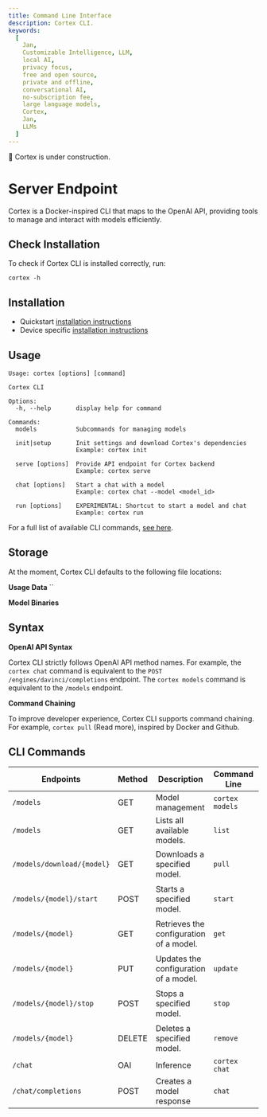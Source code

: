 ```yaml
---
title: Command Line Interface
description: Cortex CLI.
keywords:
  [
    Jan,
    Customizable Intelligence, LLM,
    local AI,
    privacy focus,
    free and open source,
    private and offline,
    conversational AI,
    no-subscription fee,
    large language models,
    Cortex,
    Jan,
    LLMs
  ]
---
```



<Callout type="warning">
🚧 Cortex is under construction.
</Callout>

# Server Endpoint

Cortex is a Docker-inspired CLI that maps to the OpenAI API, providing tools to manage and interact with models efficiently.

## Check Installation

To check if Cortex CLI is installed correctly, run:

```
cortex -h
```

## Installation

- Quickstart [installation instructions](/cortex/quickstart)
- Device specific [installation instructions](/cortex/installation)

## Usage

```
Usage: cortex [options] [command]

Cortex CLI

Options:
  -h, --help       display help for command

Commands:
  models           Subcommands for managing models

  init|setup       Init settings and download Cortex's dependencies
                   Example: cortex init
                   
  serve [options]  Provide API endpoint for Cortex backend
                   Example: cortex serve

  chat [options]   Start a chat with a model
                   Example: cortex chat --model <model_id>

  run [options]    EXPERIMENTAL: Shortcut to start a model and chat
                   Example: cortex run
```

For a full list of available CLI commands, [see here](/cortex/cli-overview).

## Storage

At the moment, Cortex CLI defaults to the following file locations: 

**Usage Data**
``

**Model Binaries**


## Syntax

**OpenAI API Syntax**

Cortex CLI strictly follows OpenAI API method names. For example, the `cortex chat` command is equivalent to the `POST /engines/davinci/completions` endpoint. The `cortex models` command is equivalent to the `/models` endpoint.

**Command Chaining**

To improve developer experience, Cortex CLI supports command chaining. For example, `cortex pull` (Read more), inspired by Docker and Github. 

## CLI Commands

| Endpoints                | Method | Description                             | Command Line          | Example                        |
|--------------------------|--------|-----------------------------------------|-----------------------|--------------------------------|
| `/models`                | GET    | Model management                        | `cortex models`       |                                |
| `/models`                | GET    | Lists all available models.             | `list`                | `cortex models list`           |
| `/models/download/{model}` | GET    | Downloads a specified model.            | `pull`                | `cortex models pull llama3:8b` |
| `/models/{model}/start`  | POST   | Starts a specified model.               | `start`               | `cortex models start llama3:8b`|
| `/models/{model}`        | GET    | Retrieves the configuration of a model. | `get`                 | `cortex models get llama3:8b`  |
| `/models/{model}`        | PUT    | Updates the configuration of a model.   | `update`              | `cortex models update llama3:8b`|
| `/models/{model}/stop`   | POST   | Stops a specified model.                | `stop`                | `cortex models stop llama3:8b` |
| `/models/{model}`        | DELETE | Deletes a specified model.              | `remove`              | `cortex models remove llama3:8b`|
| `/chat`                  | OAI    | Inference                               | `cortex chat`         |                                |
| `/chat/completions`      | POST   | Creates a model response                | `chat`                | `cortex chat`                  |
